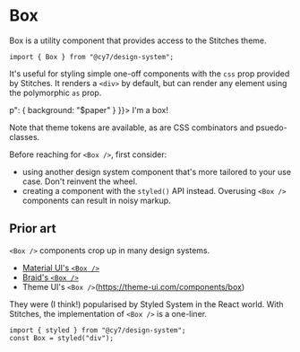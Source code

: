 
<Meta title="Design system / Layout / Box" component={Box} />

# Box

Box is a utility component that provides access to the Stitches theme.

```tsx
import { Box } from "@cy7/design-system";
```

It's useful for styling simple one-off components with the `css` prop provided by Stitches. It renders a `<div>` by default, but can render any element using the polymorphic `as` prop.

<Canvas withSource="open">
  <Story name="Default">
    <Box css={{
      background: "$candyfloss",
      display: "inline-block",
      padding: "$1",
      "& > p": { background: "$paper" }
    }}>
      <Box
        as="p"
        css={{
          fontWeight: "$bold",
          margin: 0,
          "&:hover": {
            color: "forestgreen"
          }
        }}>
        I'm a box!
      </Box>
    </Box>
  </Story>
</Canvas>

Note that theme tokens are available, as are CSS combinators and psuedo-classes.

Before reaching for `<Box />`, first consider:

- using another design system component that's more tailored to your use case. Don't reinvent the wheel.
- creating a component with the `styled()` API instead. Overusing `<Box />` components can result in noisy markup.

## Prior art

`<Box />` components crop up in many design systems.

* [Material UI's `<Box />`](https://material-ui.com/components/box/)
* [Braid's `<Box />`](https://seek-oss.github.io/braid-design-system/components/Box)
* Theme UI's `<Box />`(https://theme-ui.com/components/box)

They were (I think!) popularised by Styled System in the React world. With Stitches, the implementation of `<Box />` is a one-liner.

```tsx
import { styled } from "@cy7/design-system";
const Box = styled("div");
```
